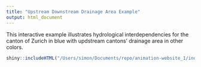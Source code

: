 ```yaml
---
title: "Upstream Downstream Drainage Area Example"
output: html_document
---
```


This interactive example illustrates hydrological interdependencies for the canton of Zurich in blue with updstream cantons' drainage area in other colors. 

<!-- ```{r showChoro1} -->
<!-- shiny::includeHTML("/Users/simon/Documents/repo/animation-website_1/index_files/figure-html/example_upstream_drainage_ZH_.html") -->
<!-- ``` -->

```r
shiny::includeHTML("/Users/simon/Documents/repo/animation-website_1/index_files/figure-html/example_upstream_drainage_ZH_.html")
```